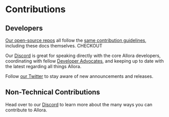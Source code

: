 # Contributions

## Developers

[Our open-source repos](../learn/code.mdx#top-allora-repositories) all follow the [same contribution guidelines](https://github.com/allora-network/allora-chain/blob/main/CONTRIBUTING.md), including these docs themselves. CHECKOUT

Our [Discord](https://discord.gg/allora) is great for speaking directly with the core Allora developers, coordinating with fellow [Developer Advocates](https://www.allora.network/blog/introducing-the-allora-network-community-advocate-program), and keeping up to date with the latest regarding all things Allora.

Follow [our Twitter](https://twitter.com/AlloraNetwork) to stay aware of new announcements and releases.

## Non-Technical Contributions

Head over to our [Discord](https://discord.gg/allora) to learn more about the many ways you can contribute to Allora.

